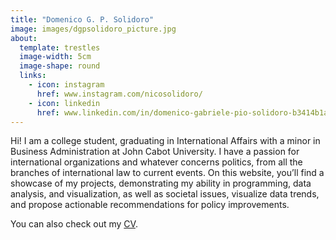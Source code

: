 ```yaml
---
title: "Domenico G. P. Solidoro"
image: images/dgpsolidoro_picture.jpg
about:
  template: trestles
  image-width: 5cm
  image-shape: round
  links:
    - icon: instagram
      href: www.instagram.com/nicosolidoro/
    - icon: linkedin
      href: www.linkedin.com/in/domenico-gabriele-pio-solidoro-b3414b1a1
---
```


Hi! I am a college student, graduating in International Affairs with a minor in Business Administration at John Cabot University. I have a passion for international organizations and whatever concerns politics, from all the branches of international law to current events. On this website, you'll find a showcase of my projects, demonstrating my ability in programming, data analysis, and visualization, as well as societal issues, visualize data trends, and propose actionable recommendations for policy improvements.

You can also check out my <a href="/cv/solidoro-domenico-cv.pdf" target="_blank">CV</a>.





